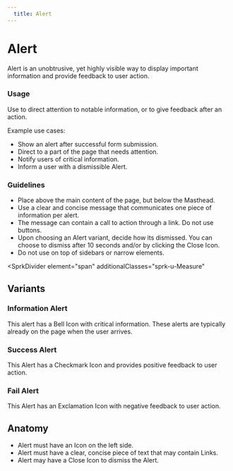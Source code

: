 ```yaml
---
  title: Alert
---
```


# Alert

Alert is an unobtrusive, yet highly visible
way to display important information and
provide feedback to user action.

<ComponentPreview
  componentName="alert--success"
  hasReact
  hasAngular
  hasHTML
/>

### Usage

Use to direct attention to notable information, or to give feedback after an action.

Example use cases:
- Show an alert after successful form submission.
- Direct to a part of the page that needs attention.
- Notify users of critical information.
- Inform a user with a dismissible Alert.

### Guidelines

- Place above the main content of the page, but below the Masthead.
- Use a clear and concise message that communicates one piece of information per alert.
- The message can contain a call to action through a link. Do not use buttons.
- Upon choosing an Alert variant, decide how its dismissed. You can choose to dismiss after 10 seconds and/or by clicking the Close Icon.
- Do not use on top of sidebars or narrow elements.

<SprkDivider
 element="span"
 additionalClasses="sprk-u-Measure"
></SprkDivider>

## Variants

### Information Alert

This alert has a Bell Icon with critical information. These alerts are typically already on the page when the user arrives.

<ComponentPreview
  componentName="alert--info"
  hasReact
  hasAngular
  hasHTML
/>

### Success Alert

This Alert has a Checkmark Icon and provides positive feedback to user action.

<ComponentPreview
  componentName="alert--success"
  hasReact
  hasAngular
  hasHTML
/>

### Fail Alert

This Alert has an Exclamation Icon with negative feedback to user action.

<ComponentPreview
  componentName="alert--fail"
  hasReact
  hasAngular
  hasHTML
/>

## Anatomy

- Alert must have an Icon on the left side.
- Alert must have a clear, concise piece of text that may contain Links.
- Alert may have a Close Icon to dismiss the Alert.
